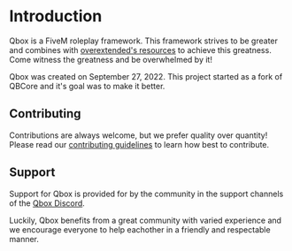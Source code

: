 
# Introduction

Qbox is a FiveM roleplay framework. This framework strives to be greater and combines with [overextended's resources](https://github.com/overextended) to achieve this greatness. Come witness the greatness and be overwhelmed by it!

<Callout>
  Qbox was created on September 27, 2022.  
  This project started as a fork of QBCore and it's goal was to make it better.
</Callout>

## Contributing

Contributions are always welcome, but we prefer quality over quantity! Please read our [contributing guidelines](https://qbox-project.github.io/contributors) to learn how best to contribute.


## Support

Support for Qbox is provided for by the community in the support channels of the [Qbox Discord](https://discord.gg/qbox).

Luckily, Qbox benefits from a great community with varied experience and we encourage everyone to help eachother in a friendly and respectable manner.